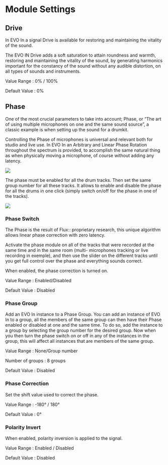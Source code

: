 # Module Settings

## Drive

In EVO In a signal Drive is available for restoring and maintaining the vitality of the sound.

The EVO IN Drive adds a soft saturation to attain roundness and warmth, restoring and maintaining the vitality
of the sound, by generating harmonics important for the constancy of the sound without any audible distortion,
on all types of sounds and instruments.


Value Range : 0% / 100%

Default Value : 0%

## Phase

One of the most crucial parameters to take into account; Phase, or “The art of using multiple microphones on
one and the same sound source”, a classic example is when setting up the sound for a drumkit.

Controlling the Phase of microphones is universal and relevant both for studio and live use. In EVO In an
Arbitrary and Linear Phase Rotation throughout the spectrum is provided, to accomplish the same natural thing
as when physically moving a microphone, of course without adding any latency.

![](https://media.githubusercontent.com/media/FLUX-SE/doc_images/main/Plugins/evo-in/ManualEvoIn-004.jpg)

The phase must be enabled for all the drum tracks. Then set the same group number for all these tracks. It
allows to enable and disable the phase for all the drums in one click (simply switch on/off for the phase in one of
the tracks).

![](https://media.githubusercontent.com/media/FLUX-SE/doc_images/main/Plugins/evo-in/ManualEvoIn-005.jpg)

### Phase Switch

The Phase is the result of Flux:: proprietary research, this unique algorithm allows linear phase correction with
zero latency.

Activate the phase module on all of the tracks that were recorded at the same time and in the same room (multi-
microphones tracking or live recording in exemple), and then use the slider on the different tracks until you get
full control over the phase and everything sounds correct.

When enabled, the phase correction is turned on.

Value Range : Enabled/Disabled

Default Value : Disabled

### Phase Group

Add an EVO In instance to a Phase Group. You can add an instance of EVO In to a group, all the members of
the same group can then have their Phase enabled or disabled at one and the same time. To do so, add the
instance to a group by selecting the group number for the desired group. Now when you then turn the phase
switch on or off in any of the instances in the group, this will affect all instances that are members of the same
group.

Value Range : None/Group number

Number of groups : 8 groups

Default Value : Disabled

### Phase Correction

Set the shift value used to correct the phase.

Value Range : -180° / 180°

Default Value : 0°

### Polarity Invert

When enabled, polarity inversion is applied to the signal.

Value Range : Enabled / Disabled

Default Value : Disabled

